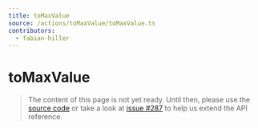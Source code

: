 ```yaml
---
title: toMaxValue
source: /actions/toMaxValue/toMaxValue.ts
contributors:
  - fabian-hiller
---
```


# toMaxValue

> The content of this page is not yet ready. Until then, please use the [source code](https://github.com/fabian-hiller/valibot/blob/main/library/src/actions/toMaxValue/toMaxValue.ts) or take a look at [issue #287](https://github.com/fabian-hiller/valibot/issues/287) to help us extend the API reference.
